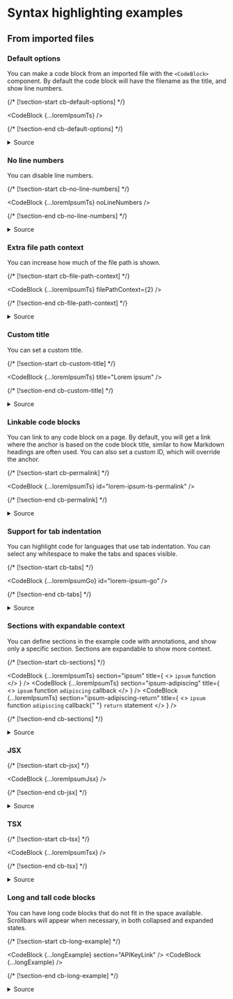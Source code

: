 



# Syntax highlighting examples

## From imported files

### Default options

You can make a code block from an imported file with the `<CodeBlock>`
component. By default the code block will have the filename as the title, and
show line numbers.

{/* [!section-start cb-default-options] */}

<CodeBlock {...loremIpsumTs} />

{/* [!section-end cb-default-options] */}

<details>
  <summary>Source</summary>
  <CodeBlock
    {...thisFile}
    section="code-import-ts"
    noSectionContext
    noLineNumbers
    title="Source import"
  />
  <CodeBlock
    {...thisFile}
    section="cb-default-options"
    noSectionContext
    noLineNumbers
    title="Code block"
  />
</details>

### No line numbers

You can disable line numbers.

{/* [!section-start cb-no-line-numbers] */}

<CodeBlock {...loremIpsumTs} noLineNumbers />

{/* [!section-end cb-no-line-numbers] */}

<details>
  <summary>Source</summary>
  <CodeBlock
    {...thisFile}
    section="code-import-ts"
    noSectionContext
    noLineNumbers
    title="Source import"
  />
  <CodeBlock
    {...thisFile}
    section="cb-no-line-numbers"
    noSectionContext
    noLineNumbers
    title="Code block"
  />
</details>

### Extra file path context

You can increase how much of the file path is shown.

{/* [!section-start cb-file-path-context] */}

<CodeBlock {...loremIpsumTs} filePathContext={2} />

{/* [!section-end cb-file-path-context] */}

<details>
  <summary>Source</summary>
  <CodeBlock
    {...thisFile}
    section="code-import-ts"
    noSectionContext
    noLineNumbers
    title="Source import"
  />
  <CodeBlock
    {...thisFile}
    section="cb-file-path-context"
    noSectionContext
    noLineNumbers
    title="Code block"
  />
</details>

### Custom title

You can set a custom title.

{/* [!section-start cb-custom-title] */}

<CodeBlock {...loremIpsumTs} title="Lorem ipsum" />

{/* [!section-end cb-custom-title] */}

<details>
  <summary>Source</summary>
  <CodeBlock
    {...thisFile}
    section="code-import-ts"
    noSectionContext
    noLineNumbers
    title="Source import"
  />
  <CodeBlock
    {...thisFile}
    section="cb-custom-title"
    noSectionContext
    noLineNumbers
    title="Code block"
  />
</details>

### Linkable code blocks

You can link to any code block on a page. By default, you will get a link where
the anchor is based on the code block title, similar to how Markdown headings
are often used. You can also set a custom ID, which will override the anchor.

{/* [!section-start cb-permalink] */}

<CodeBlock {...loremIpsumTs} id="lorem-ipsum-ts-permalink" />

{/* [!section-end cb-permalink] */}

<details>
  <summary>Source</summary>
  <CodeBlock
    {...thisFile}
    section="code-import-ts"
    noSectionContext
    noLineNumbers
    title="Source import"
  />
  <CodeBlock
    {...thisFile}
    section="cb-permalink"
    noSectionContext
    noLineNumbers
    title="Code block"
  />
</details>

### Support for tab indentation

You can highlight code for languages that use tab indentation. You can select
any whitespace to make the tabs and spaces visible.

{/* [!section-start cb-tabs] */}

<CodeBlock {...loremIpsumGo} id="lorem-ipsum-go" />

{/* [!section-end cb-tabs] */}

<details>
  <summary>Source</summary>
  <CodeBlock
    {...thisFile}
    section="code-import-go"
    noSectionContext
    noLineNumbers
    title="Source import"
  />
  <CodeBlock
    {...thisFile}
    section="cb-tabs"
    noSectionContext
    noLineNumbers
    title="Code block"
  />
</details>

### Sections with expandable context

You can define sections in the example code with annotations, and show only a
specific section. Sections are expandable to show more context.

{/* [!section-start cb-sections] */}

<CodeBlock
  {...loremIpsumTs}
  section="ipsum"
  title={
    <>
      <code>ipsum</code> function
    </>
  }
/>
<CodeBlock
  {...loremIpsumTs}
  section="ipsum-adipiscing"
  title={
    <>
      <code>ipsum</code> function <code>adipiscing</code> callback
    </>
  }
/>
<CodeBlock
  {...loremIpsumTs}
  section="ipsum-adipiscing-return"
  title={
    <>
      <code>ipsum</code> function <code>adipiscing</code> callback{" "}
      <code>return</code> statement
    </>
  }
/>

{/* [!section-end cb-sections] */}

<details>
  <summary>Source</summary>
  <CodeBlock
    {...thisFile}
    section="code-import-ts"
    noSectionContext
    noLineNumbers
    title="Source import"
  />
  <CodeBlock
    {...thisFile}
    section="cb-sections"
    noSectionContext
    noLineNumbers
    title="Code blocks"
  />
  <CodeBlock {...loremIpsumTsWithAnnotations} title="Section annotations" />
</details>

### JSX

{/* [!section-start cb-jsx] */}

<CodeBlock {...loremIpsumJsx} />

{/* [!section-end cb-jsx] */}

<details>
  <summary>Source</summary>
  <CodeBlock
    {...thisFile}
    section="code-import-jsx"
    noSectionContext
    noLineNumbers
    title="Source import"
  />
  <CodeBlock
    {...thisFile}
    section="cb-jsx"
    noSectionContext
    noLineNumbers
    title="Code block"
  />
</details>

### TSX

{/* [!section-start cb-tsx] */}

<CodeBlock {...loremIpsumTsx} />

{/* [!section-end cb-tsx] */}

<details>
  <summary>Source</summary>
  <CodeBlock
    {...thisFile}
    section="code-import-tsx"
    noSectionContext
    noLineNumbers
    title="Source import"
  />
  <CodeBlock
    {...thisFile}
    section="cb-tsx"
    noSectionContext
    noLineNumbers
    title="Code block"
  />
</details>

### Long and tall code blocks

You can have long code blocks that do not fit in the space available. Scrollbars
will appear when necessary, in both collapsed and expanded states.

{/* [!section-start cb-long-example] */}

<CodeBlock {...longExample} section="APIKeyLink" />
<CodeBlock {...longExample} />

{/* [!section-end cb-long-example] */}

<details>
  <summary>Source</summary>
  <CodeBlock
    {...thisFile}
    section="code-import-long-example"
    noSectionContext
    noLineNumbers
    title="Source import"
  />
  <CodeBlock
    {...thisFile}
    section="cb-long-example"
    noSectionContext
    noLineNumbers
    title="Code blocks"
  />
</details>
